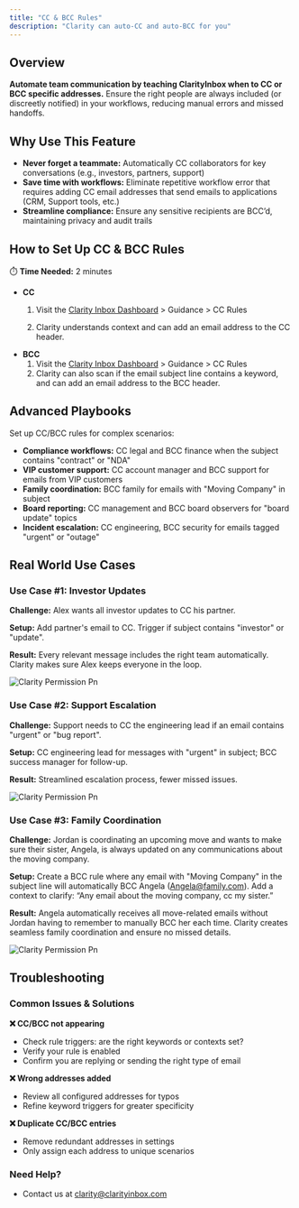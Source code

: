 ```yaml
---
title: "CC & BCC Rules"
description: "Clarity can auto-CC and auto-BCC for you"
---
```


## Overview 

**Automate team communication by teaching ClarityInbox when to CC or BCC specific addresses.** Ensure the right people are always included (or discreetly notified) in your workflows, reducing manual errors and missed handoffs.

## Why Use This Feature

- **Never forget a teammate:** Automatically CC collaborators for key conversations (e.g., investors, partners, support)
- **Save time with workflows:** Eliminate repetitive workflow error that requires adding CC email addresses that send emails to applications (CRM, Support tools, etc.)
- **Streamline compliance:** Ensure any sensitive recipients are BCC’d, maintaining privacy and audit trails



## How to Set Up CC & BCC Rules

⏱️ **Time Needed:** 2 minutes

- **CC**
  1. Visit the [Clarity Inbox Dashboard](https://app.clarityinbox.com/dashboard) \> Guidance \> CC Rules 


  2. Clarity understands context and can add an email address to the CC header.
- **BCC**
  1. Visit the [Clarity Inbox Dashboard](https://app.clarityinbox.com/dashboard) \> Guidance \> CC Rules 
  2. Clarity can also scan if the email subject line contains a keyword, and can add an email address to the BCC header.


## Advanced Playbooks

Set up CC/BCC rules for complex scenarios:

- **Compliance workflows:** CC legal and BCC finance when the subject contains "contract" or "NDA"
- **VIP customer support:** CC account manager and BCC support for emails from VIP customers
- **Family coordination:** BCC family for emails with "Moving Company" in subject
- **Board reporting:** CC management and BCC board observers for "board update" topics
- **Incident escalation:** CC engineering, BCC security for emails tagged "urgent" or "outage"



## Real World Use Cases

### Use Case #1: Investor Updates

**Challenge:** Alex wants all investor updates to CC his partner.

**Setup:** Add partner's email to CC. Trigger if subject contains "investor" or "update".

**Result:** Every relevant message includes the right team automatically. Clarity makes sure Alex keeps everyone in the loop.


![Clarity Permission Pn](/images/CCBCC.png)

### Use Case #2: Support Escalation

**Challenge:** Support needs to CC the engineering lead if an email contains "urgent" or "bug report".

**Setup:** CC engineering lead for messages with "urgent" in subject; BCC success manager for follow-up.

**Result:** Streamlined escalation process, fewer missed issues.

![Clarity Permission Pn](/images/CC-rule.png)

### Use Case #3: Family Coordination

**Challenge:** Jordan is coordinating an upcoming move and wants to make sure their sister, Angela, is always updated on any communications about the moving company.

**Setup:** Create a BCC rule where any email with "Moving Company" in the subject line will automatically BCC Angela (Angela@family.com). Add a context to clarify: “Any email about the moving company, cc my sister.”

**Result:** Angela automatically receives all move-related emails without Jordan having to remember to manually BCC her each time. Clarity creates seamless family coordination and ensure no missed details.

![Clarity Permission Pn](/images/BCC-rule.png)

## Troubleshooting

### Common Issues & Solutions

**❌ CC/BCC not appearing**

- Check rule triggers: are the right keywords or contexts set?
- Verify your rule is enabled
- Confirm you are replying or sending the right type of email

**❌ Wrong addresses added**

- Review all configured addresses for typos
- Refine keyword triggers for greater specificity

**❌ Duplicate CC/BCC entries**

- Remove redundant addresses in settings
- Only assign each address to unique scenarios


### Need Help?

- Contact us at [clarity@clarityinbox.com](mailto:clarity@clarityinbox.com)
